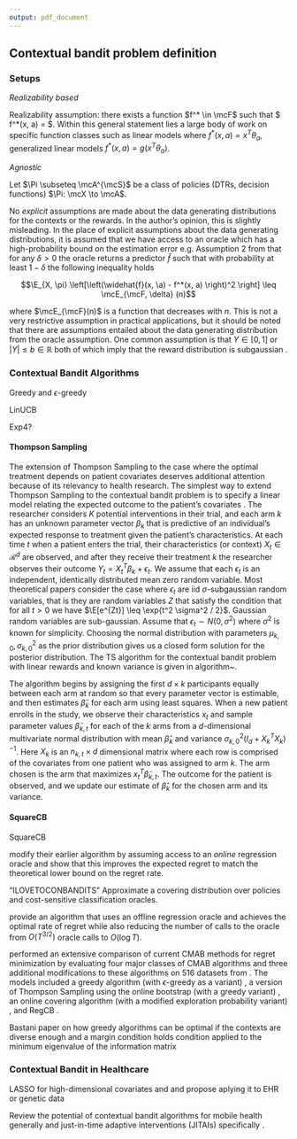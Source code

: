 ```yaml
---
output: pdf_document
---
```


## Contextual bandit problem definition

### Setups


*Realizability based*

Realizability assumption: there exists a function $f^* \in \mcF$ such that $ f^*(x, a) = \E[Y | X = x, A = a]$. Within this general statement lies a large body of work on specific function classes such as linear models where $f^*(x, a) = x^T\theta_a$, generalized linear models $f^*(x, a) = g(x^T\theta_a)$.

*Agnostic*

Let $\Pi \subseteq \mcA^{\mcS}$ be a class of policies (DTRs, decision functions) $\Pi: \mcX \to \mcA$.

No *explicit* assumptions are made about the data generating distributions for the contexts or the rewards. In the author's opinion, this is slightly misleading. In the place of explicit assumptions about the data generating distributions, it is assumed that we have access to an oracle which has a high-probability bound on the estimation error e.g. Assumption 2 from \citep{simchi2022bypassing} that for any $\delta > 0$ the oracle returns a predictor $\widehat{f}$ such that with probability at least $1 - \delta$ the following inequality holds

$$\E_{X, \pi} \left[\left(\widehat{f}(x, \a) - f^*(x, a) \right)^2 \right] \leq \mcE_{\mcF, \delta} (n)$$

where $\mcE_{\mcF}(n)$ is a function that decreases with $n$. This is not a very restrictive assumption in practical applications, but it should be noted that there are assumptions entailed about the data generating distribution from the oracle assumption. One common assumption is that $Y \in [0, 1]$ or $|Y| \leq b \in \mathbb{R}$ both of which imply that the reward distribution is subgaussian \citep{vershynin2018high}. 


### Contextual Bandit Algorithms

Greedy and $\epsilon$-greedy \citep{langford2007epoch}

LinUCB 

Exp4?

#### Thompson Sampling

The extension of Thompson Sampling to the case where the optimal treatment depends on patient covariates deserves additional attention because of its relevancy to health research. The simplest way to extend Thompson Sampling to the contextual bandit problem is to specify a linear model relating the expected outcome to the patient's covariates \citep{agrawal2013thompson}. The researcher considers $K$ potential interventions in their trial, and each arm $k$ has an unknown parameter vector $\beta_k$ that is predictive of an individual's expected response to treatment given the patient's characteristics. At each time $t$ when a patient enters the trial, their characteristics (or context) $X_t \in \mathcal{R}^d$ are observed, and after they receive their treatment $k$ the researcher observes their outcome $Y_t = X_t^T \beta_k + \epsilon_t$. We assume that each $\epsilon_t$ is an independent, identically distributed mean zero random variable. Most theoretical papers consider the case where $\epsilon_t$ are iid $\sigma$-subgaussian random variables, that is they are random variables $Z$ that satisfy the condition that for all $t > 0$ we have $\E[e^{Zt}] \leq \exp{t^2 \sigma^2 / 2}$. Gaussian random variables are sub-gaussian. Assume that $\epsilon_t \sim N(0, \sigma^2)$ where $\sigma^2$ is known for simplicity. Choosing the normal distribution with parameters $\mu_{k, \,0}, \sigma_{k, \,0}^2$ as the prior distribution gives us a closed form solution for the posterior distribution. The TS algorithm for the contextual bandit problem with linear rewards and known variance is given in algorithm~\ref{alg:CMABTS}. 

The algorithm begins by assigning the first $d \times k$ participants equally between each arm at random so that every parameter vector is estimable, and then estimates $\widehat{\beta}_{k}$ for each arm using least squares. When a new patient enrolls in the study, we observe their characteristics $x_t$  and sample parameter values $\tilde{\beta}_{k,t}$ for each of the $k$ arms from a $d$-dimensional multivariate normal distribution with mean $\widehat{\beta}_{k}$ and variance $\sigma_{k, 0}^2\left(I_d + X_k^TX_k \right)^{-1}$. Here $X_k$ is an $n_{k, t} \times d$ dimensional matrix where each row is comprised of the covariates from one patient who was assigned to arm $k$. The arm chosen is the arm that maximizes $x_t^T\tilde{\beta}_{k,t}$. The outcome for the patient is observed, and we update our estimate of $\widehat{\beta}_{k}$ for the chosen arm and its variance. 

\begin{algorithm}
\SetAlgoVlined
\KwIn{Known precision matrices $\Lambda_k$, 

Prior distributions $\text{MVN}_d(\beta_{k, 0}, \Lambda_{k, 0}^{-1})$ for each arm's parameter vector}

Initialize $L_{k, 1} = \Lambda_{k,0}$ for each arm $k$

Initialize $\widehat{\beta}_{k, 1} = \beta_{k, 0}$

 \For{$t = 1, \ldots, n$}{
 Observe new data $x_t$
 
 
Sample parameters from the posterior distribution $\tilde{\beta}_{k,t} \sim \text{MVN}(\widehat{\beta}_{k, t}, \, L_{k,t}^{-1})$

Assign treatment $a_t = \argmax_{k} x_t^T \tilde{\beta}_{k,t}$ and observe response $y_t$


\For{$k = 1, \ldots, K$}{
\eIf{$a_t = k$}
{
    Update $L_{k, t+1} = (L_{k, t} + x^Tx)\Lambda_k$
    
    Update $\widehat{\beta}_{k, t + 1} = L_{k, t+1}\left(L_{k, t}\widehat{\beta}_{k, t} + x^T y \right)$
    
}{ Carry forward $L_{k, t+1} = L_{k, t}$ and $\widehat{\beta}_{k, t + 1} = \widehat{\beta}_{k, t} $}

}
}

 \caption{TS for the Contextual Bandit with linear rewards and known variance}  \label{alg:CMABTS}
\end{algorithm}


\citep{agrawal2013thompson}

#### SquareCB

SquareCB \citep{foster2018practical}

 \cite{foster2020beyond} modify their earlier algorithm by assuming access to an *online* regression oracle and show that this improves the expected regret to match the theoretical lower bound on the regret rate.

"ILOVETOCONBANDITS" \citep{agarwal2014taming}
Approximate a covering distribution over policies and cost-sensitive classification oracles.


\cite{simchi2022bypassing} provide an algorithm that uses an offline regression oracle and achieves the optimal rate of regret while also reducing the number of calls to the oracle from $O(T^{3/2})$ oracle calls to $O(\log T)$.  

\cite{bietti2021contextual} performed an extensive comparison of current CMAB methods for regret minimization by evaluating four major classes of CMAB algorithms and three additional modifications to these algorithms on 516 datasets from \url{openml.org}. The models included a greedy algorithm (with $\epsilon$-greedy as a variant) \citep{langford2007epoch}, a version of Thompson Sampling using the online bootstrap (with a greedy variant) \citep{agrawal2013thompson}, an online covering algorithm (with a modified exploration probability variant) \citep{agarwal2014taming}, and RegCB \citep{foster2018practical}.


Bastani paper on how greedy algorithms can be optimal if the contexts are diverse enough and a margin condition holds \citep{bastani2017mostly}
condition applied to the minimum eigenvalue of the information matrix



### Contextual Bandit in Healthcare

LASSO for high-dimensional covariates and and propose aplying it to EHR or genetic data \citep{bastani2020online}

Review the potential of contextual bandit algorithms for mobile health generally and just-in-time adaptive interventions (JITAIs) specifically \citep{tewari2017ads}. 
